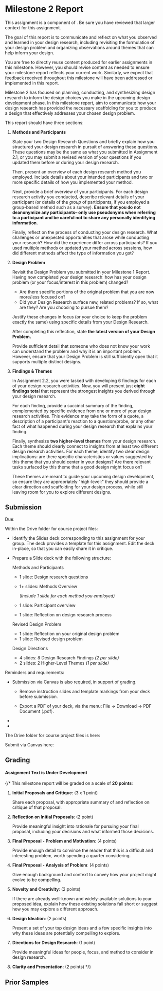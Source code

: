 
# Milestone 2 Report

<UnderDevelopment display={true} />

This assignment is a component of <SiteLink linkKey={SiteLinks.milestone_2_top}/>.
Be sure you have reviewed that larger context for this assignment.


The goal of this report is to communicate and reflect on what you observed and learned in your design research,
including revisiting the formulation of your design problem 
and organizing observations around themes that can help inform your design.

You are free to directly reuse content produced for earlier assignments in this milestone.
However, you should revise content as needed to ensure your milestone report reflects your current work.
Similarly, we expect that feedback received throughout this milestone will have been addressed or implemented in this report.

Milestone 2 has focused on planning, conducting, and synthesizing design research
to inform the design choices you make in the upcoming design development phase.
In this milestone report, aim to communicate how your design research has provided the necessary scaffolding
for you to produce a design that effectively addresses your chosen design problem.


This report should have three sections:

1. __Methods and Participants__

   State your two Design Research Questions and briefly explain how you structured your design research
   in pursuit of answering these questions.
   These questions may be the same as what you submitted in Assignment 2.1, or you may submit
   a revised version of your questions if you updated them before or during your design research.


   Then, present an overview of each design research method you employed.
   Include details about your intended participants and two or more specific details
   of how you implemented your method.


   Next, provide a brief overview of your participants.
   For each design research activity you conducted, describe relevant details of your participant
   (or details of the *group* of participants, if you employed a group-based method such as a survey).
   **Ensure that you do not deanonymize any participants– only use pseudonyms when referring to a 
   participant and be careful not to share any personally identifying information.**


   Finally, reflect on the process of conducting your design research.
   What challenges or unexpected opportunities that arose while conducting your research?
   How did the experience differ across participants? If you used multiple methods or updated your
   method across sessions, how did different methods affect the type of information you got?


2. __Design Problem__

   Revisit the Design Problem you submitted in your Milestone 1 Report.
   Having now completed your design research: how has your design problem 
   (or your focus/interest in this problem) changed?

   - Are there specific portions of the original problem that you are now more/less focused on?
   - Did your Design Research surface new, related problems? If so, what are they? Are you choosing to pursue them?

   Justify these changes in focus (or your choice to keep the problem exactly the same) 
   using specific details from your Design Research.


   After completing this reflection, state **the latest version of your Design Problem.** 

   Provide sufficient detail that someone who does not know your work can understand the problem and why it is an important problem.
   However, ensure that your Design Problem is still sufficiently open that it supports multiple distinct designs.


3. __Findings & Themes__

   In Assignment 2.2, you were tasked with developing 6 findings for each of your design research activities.
   Now, you will present just **eight findings total** that represent the strongest insights you derived
   through your design research.

   For each finding, provide a succinct summary of the finding, complemented by specific evidence from one or more
   of your design research activities. This evidence may take the form of a quote, a description of a participant's
   reaction to a question/probe, or any other fact of what happened during your design research that explains
   your finding.


   Finally, synthesize **two higher-level themes** from your design research.
   Each theme should clearly connect to insights from at least two different design research activities.
   For each theme, identify two clear design implications: are there specific characteristics or values 
   suggested by this theme that you should center in your designs?
   Are there relevant tasks surfaced by this theme that a good design might focus on?

   These themes are meant to guide your upcoming design development, so ensure they are appropriately "high-level:" 
   they should provide a clear direction and scaffolding for your design process, 
   while still leaving room for you to explore different designs.


## Submission

Due: <AssignmentDueDateTime assignmentKey={calendarData.assignments.milestone_2_report} />

Within the Drive folder for course project files:

- Identify the Slides deck corresponding to this assignment for your group.
  The deck provides a template for this assignment.
  Edit the deck in-place, so that you can easily share it in critique.

- Prepare a Slide deck with the following structure:


  Methods and Participants
    - 1 slide: Design research questions
    - 1+ slides: Methods Overview
      
      *(Include 1 slide for each method you employed)*

    - 1 slide: Participant overview
    - 1 slide: Reflection on design research process


  Revised Design Problem
    - 1 slide: Reflection on your original design problem
    - 1 slide: Revised design problem


  Design Directions
    - 4 slides: 8 Design Research Findings *(2 per slide)*
    - 2 slides: 2 Higher-Level Themes *(1 per slide)*


Reminders and requirements:

- Submission via Canvas is also required, in support of grading.
  - Remove instruction slides and template markings from your deck before submission.

  - Export a PDF of your deck, via the menu: File -> Download -> PDF Document (.pdf).

- <GroupAssignment />
- <ContributionStatementReference />

The Drive folder for course project files is here:

<CourseDataLink linkKey={courseData.linkDriveProjectFiles} outerComponent="p"/>

Submit via Canvas here:

<AssignmentSubmitCanvasLink assignmentKey={calendarData.assignments.milestone_2_report} />

## Grading

<Alert severity="warning">
<h4 style={{marginTop: 0}}>Assignment Text is Under Development</h4>

{/*
This milestone report will be graded on a scale of __20 points__:

1. __Initial Proposals and Critique__: (3 x 1 point)

   Share each proposal, with appropriate summary of and reflection on critique of that proposal.

2. __Reflection on Initial Proposals__: (2 point)

   Provide meaningful insight into rationale for pursuing your final proposal,
   including your decisions and what informed those decisions.

3. __Final Proposal - Problem and Motivation__: (4 points)

   Provide enough detail to convince the reader that this is a difficult and interesting problem, worth spending a quarter considering.

4. __Final Proposal - Analysis of Problem__: (4 points)

   Give enough background and context to convey how your project might evolve to be compelling.

5. __Novelty and Creativity__: (2 points)

   If there are already well-known and widely-available solutions to your proposed idea,
   explain how these existing solutions fall short or suggest how you may explore a different approach.

6. __Design Ideation__: (2 points)

   Present a set of your top design ideas and
   a few specific insights into why these ideas are potentially compelling to explore.

7. __Directions for Design Research__: (1 point)

   Provide meaningful ideas for people, focus, and method to consider in design research.

8. __Clarity and Presentation__: (2 points)
*/}
</Alert>

## Prior Samples

<PriorSamplesWarning />

<ProjectMilestoneSamples milestone='assignment2d' />
